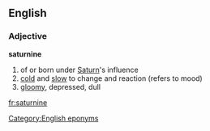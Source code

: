 ==English==
===Adjective===
'''saturnine'''

#of or born under [[Saturn]]'s influence
#[[cold]] and [[slow]] to change and reaction (refers to mood)
#[[gloomy]], depressed, dull

[[Category:English eponyms]]

[[fr:saturnine]]